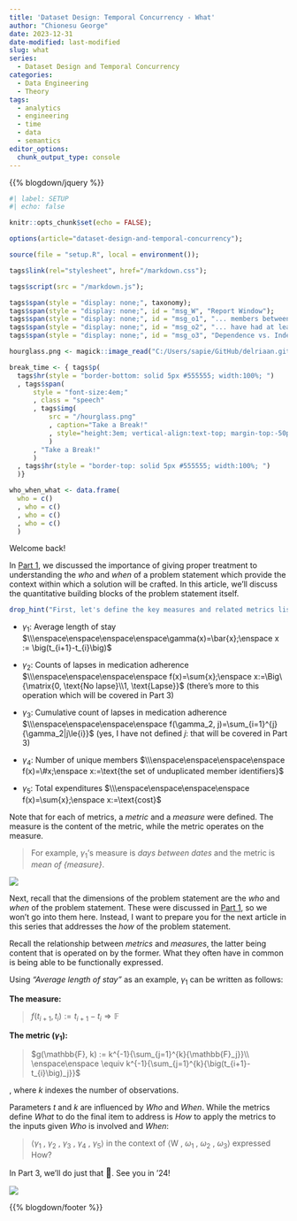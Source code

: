 ```yaml
---
title: 'Dataset Design: Temporal Concurrency - What'
author: "Chionesu George"
date: 2023-12-31
date-modified: last-modified
slug: what
series: 
  - Dataset Design and Temporal Concurrency
categories:
  - Data Engineering
  - Theory
tags:
  - analytics
  - engineering
  - time
  - data
  - semantics
editor_options: 
  chunk_output_type: console
---
```


{{% blogdown/jquery %}}

```r
#| label: SETUP
#| echo: false

knitr::opts_chunk$set(echo = FALSE);

options(article="dataset-design-and-temporal-concurrency");

source(file = "setup.R", local = environment());

tags$link(rel="stylesheet", href="/markdown.css");

tags$script(src = "/markdown.js");

tags$span(style = "display: none;", taxonomy);
tags$span(style = "display: none;", id = "msg_W", "Report Window");
tags$span(style = "display: none;", id = "msg_o1", "... members between 30 and 50 years old");
tags$span(style = "display: none;", id = "msg_o2", "... have had at least two inpatient visits within a six-week period");
tags$span(style = "display: none;", id = "msg_o3", "Dependence vs. Independence");

hourglass.png <- magick::image_read("C:/Users/sapie/GitHub/delriaan.github.io/static/hourglass.png");

break_time <- { tags$p(
  tags$hr(style = "border-bottom: solid 5px #555555; width:100%; ")
  , tags$span(
      style = "font-size:4em;"
      , class = "speech"
      , tags$img(
          src = "/hourglass.png"
          , caption="Take a Break!"
          , style="height:3em; vertical-align:text-top; margin-top:-50px; float:left"
          )
      , "Take a Break!"
      )
  , tags$hr(style = "border-top: solid 5px #555555; width:100%; ")
  )}

who_when_what <- data.frame(
  who = c()
  , who = c()
  , who = c()
  , who = c()
  )
```

[Welcome back!]{.decorativeText} 

In [Part 1](../who-and-when){target="blank"}, we discussed the importance of giving proper treatment to understanding the *who* and *when* of a problem statement which provide the context within which a solution will be crafted. In this article, we'll discuss the quantitative building blocks of the problem statement itself.

```r
drop_hint("First, let's define the key measures and related metrics listed in the problem statement:", context = "posthoc", toggleGroup = 1) 
```

- [ $\gamma_1$]{.bigMath}: [Average length of stay]{#msg_g1} $\\\enspace\enspace\enspace\enspace\gamma(x)=\bar{x};\enspace x := \big(t_{i+1}-t_{i}\big)$

- [ $\gamma_2$]{.bigMath}: [Counts of lapses in medication adherence]{#msg_g2} $\\\enspace\enspace\enspace\enspace f(x)=\sum{x};\enspace x:=\Big\{\matrix{0, \text{No lapse}\\1, \text{Lapse}}$ (there's more to this operation which will be covered in Part 3)
  
- [ $\gamma_3$]{.bigMath}: [Cumulative count of lapses in medication adherence]{#msg_g3} $\\\enspace\enspace\enspace\enspace f(\gamma_2, j)=\sum_{i=1}^{j}{\gamma_2|j\le{i}}$ (yes, I have not defined $j$: that will be covered in Part 3)

- [ $\gamma_{4}$]{.bigMath}: [Number of unique members]{#msg_g4} $\\\enspace\enspace\enspace\enspace f(x)=\#x;\enspace x:=\text{the set of unduplicated member identifiers}$
  
- [ $\gamma_5$]{.bigMath}: [Total expenditures]{#msg_g5} $\\\enspace\enspace\enspace\enspace f(x)=\sum{x};\enspace x:=\text{cost}$

Note that for each of metrics, a *metric* and a *measure* were defined. The measure is the content of the metric, while the metric operates on the measure.

>
For example, [ $\gamma_1$]{msg_id=1}'s measure is *days between dates* and the metric is *mean of {measure}*.

![](/decorative_line.png){.decorative-line}

Next, recall that the dimensions of the problem statement are the *who* and *when* of the problem statement. These were discussed in [Part 1](../who-and-when){target="_blank"}, so we won't go into them here. Instead, I want to prepare you for the next article in this series that addresses the *how* of the problem statement.

Recall the relationship between *metrics* and *measures*, the latter being content that is operated on by the former. What they often have in common is being able to be functionally expressed.

Using *"Average length of stay"* as an example, [ $\gamma_1$]{msg_id=g1} can be written as follows:

**The measure:**

>
$f(t_{i+1}, t_i) := t_{i+1}-t_i \Rightarrow \mathbb{F}$

**The metric $(\gamma_1)$:**

>
$g(\mathbb{F}, k) := k^{-1}{\sum_{j=1}^{k}{\mathbb{F}_j}}\\ \enspace\enspace \equiv k^{-1}{\sum_{j=1}^{k}{\big(t_{i+1}-t_{i}\big)_j}}$

, where $k$ indexes the number of observations. 

Parameters [ $t$]{.bigMath} and [ $k$]{.bigMath} are influenced by *Who* and *When*. While the metrics define *What* to do the final item to address is *How* to apply the metrics to the inputs given *Who* is involved and *When*:

> 
[ $\Big\langle\gamma_1$]{msg_id=g1}
, [ $\gamma_2$]{msg_id=g2}
, [ $\gamma_3$]{msg_id=g3}
, [ $\gamma_4$]{msg_id=g4}
, [ $\gamma_5\Big\rangle$]{msg_id=g5}
in the context of 
$\Big\langle$[W]{msg_id=W}
, [ $\omega_1$]{msg_id=o1}
, [ $\omega_2$]{msg_id=o2}
, [ $\omega_3\Big\rangle$]{msg_id=o3}
 expressed $\text{How}$?

In Part 3, we'll do just that [&#128578;]{style="font-size:larger;"}. See you in '24!

![](/decorative_line.png){.decorative-line}

{{% blogdown/footer %}}